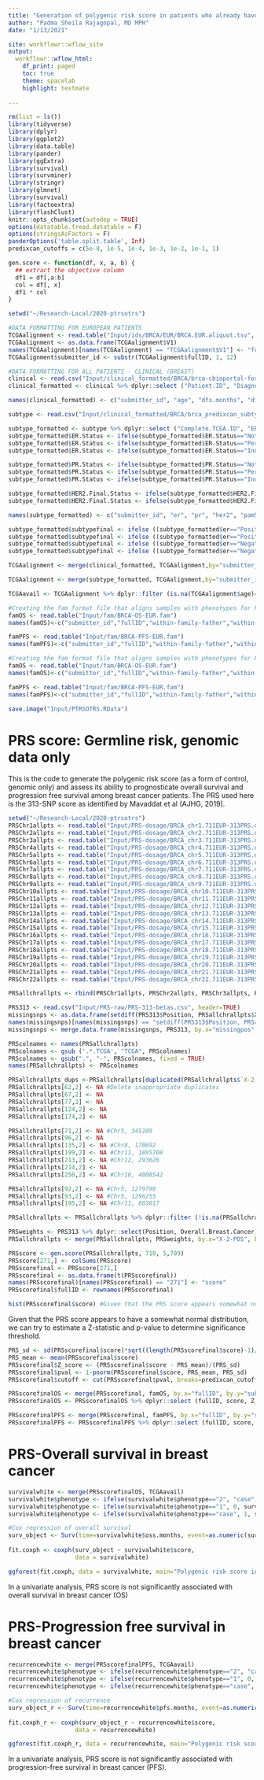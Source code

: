 ```yaml
---
title: "Generation of polygenic risk score in patients who already have breast cancer"
author: "Padma Sheila Rajagopal, MD MPH"
date: "1/13/2021"

site: workflowr::wflow_site
output:
  workflowr::wflow_html:
    df_print: paged
    toc: true
    theme: spacelab
    highlight: textmate
    
---
```

```r
rm(list = ls())
library(tidyverse)
library(dplyr)
library(ggplot2)
library(data.table)
library(pander)
library(ggExtra)
library(survival)
library(survminer)
library(stringr)
library(glmnet)
library(survival)
library(factoextra)
library(flashClust)
knitr::opts_chunk$set(autodep = TRUE)
options(datatable.fread.datatable = F)
options(stringsAsFactors = F)
panderOptions('table.split.table', Inf)
predixcan_cutoffs = c(5e-8, 1e-5, 1e-4, 1e-3, 1e-2, 1e-1, 1)

gen.score <- function(df, x, a, b) { 
  ## extract the objective column
  df1 = df[,a:b]
  col = df[, x]
  df1 * col
}

setwd("~/Research-Local/2020-ptrsotrs")

#DATA FORMATTING FOR EUROPEAN PATIENTS
TCGAalignment <- read.table("Input/ids/BRCA/EUR/BRCA.EUR.aliquot.tsv", sep="\t") #IDs of TCGA patients of European ancestry based on Jianmao's PCA
TCGAalignment <- as.data.frame(TCGAalignment$V1)
names(TCGAalignment)[names(TCGAalignment) == "TCGAalignment$V1"] <- "fullID"
TCGAalignment$submitter_id <- substr(TCGAalignment$fullID, 1, 12)

#DATA FORMATTING FOR ALL PATIENTS - CLINICAL (BREAST)
clinical <- read.csv("Input/clinical_formatted/BRCA/brca-cbioportal-formatted.csv", header=TRUE)
clinical_formatted <- clinical %>% dplyr::select ("Patient.ID", "Diagnosis.Age", "Disease.Free..Months.", "Disease.Free.Status", "Months.of.disease.specific.survival", "Disease.specific.Survival.status", "Fraction.Genome.Altered", "Overall.Survival..Months.", "Overall.Survival.Status", "American.Joint.Committee.on.Cancer.Metastasis.Stage.Code", "Neoplasm.Disease.Lymph.Node.Stage.American.Joint.Committee.on.Cancer.Code", "American.Joint.Committee.on.Cancer.Tumor.Stage.Code", "Progress.Free.Survival..Months.", "Progression.Free.Status")

names(clinical_formatted) <- c("submitter_id", "age", "dfs.months", "dfs.status", "dss.months", "dss.status", "genome", "oss.months", "oss.status", "AJCCM", "AJCCN", "AJCCT", "pfs.months", "pfs.status")

subtype <- read.csv("Input/clinical_formatted/BRCA/brca_predixcan_subtypes.694.csv", header=TRUE)

subtype_formatted <- subtype %>% dplyr::select ("Complete.TCGA.ID", "ER.Status", "PR.Status", "HER2.Final.Status", "PAM50.mRNA")
subtype_formatted$ER.Status <- ifelse(subtype_formatted$ER.Status=="Not Performed", NA, subtype_formatted$ER.Status)
subtype_formatted$ER.Status <- ifelse(subtype_formatted$ER.Status=="Performed but Not Available", NA, subtype_formatted$ER.Status)
subtype_formatted$ER.Status <- ifelse(subtype_formatted$ER.Status=="Indeterminate", NA, subtype_formatted$ER.Status)

subtype_formatted$PR.Status <- ifelse(subtype_formatted$PR.Status=="Not Performed", NA, subtype_formatted$PR.Status)
subtype_formatted$PR.Status <- ifelse(subtype_formatted$PR.Status=="Performed but Not Available", NA, subtype_formatted$PR.Status)
subtype_formatted$PR.Status <- ifelse(subtype_formatted$PR.Status=="Indeterminate", NA, subtype_formatted$PR.Status)

subtype_formatted$HER2.Final.Status <- ifelse(subtype_formatted$HER2.Final.Status=="Not Available", NA, subtype_formatted$HER2.Final.Status)
subtype_formatted$HER2.Final.Status <- ifelse(subtype_formatted$HER2.Final.Status=="Equivocal", NA, subtype_formatted$HER2.Final.Status)

names(subtype_formatted) <- c("submitter_id", "er", "pr", "her2", "pam50")

subtype_formatted$subtypefinal <- ifelse ((subtype_formatted$er=="Positive" | subtype_formatted$pr=="Positive") & subtype_formatted$her2=="Negative", "HR+", NA) #Characterizing the subtype variable
subtype_formatted$subtypefinal <- ifelse ((subtype_formatted$er=="Positive" | subtype_formatted$pr=="Positive") & subtype_formatted$her2=="Positive", "TPBC", subtype_formatted$subtypefinal) #Characterizing the subtype variable
subtype_formatted$subtypefinal <- ifelse ((subtype_formatted$er=="Negative" & subtype_formatted$pr=="Negative") & subtype_formatted$her2=="Negative", "TNBC", subtype_formatted$subtypefinal) #Characterizing the subtype variable
subtype_formatted$subtypefinal <- ifelse ((subtype_formatted$er=="Negative" & subtype_formatted$pr=="Negative") & subtype_formatted$her2=="Positive", "HER2+", subtype_formatted$subtypefinal) #Characterizing the subtype variable

TCGAalignment <- merge(clinical_formatted, TCGAalignment,by="submitter_id", all.y=TRUE) #Confirmation that all TCGA data matches each other (all BRCA IDs have clinical information)

TCGAalignment <- merge(subtype_formatted, TCGAalignment,by="submitter_id", all.y=TRUE) #Confirmation that all TCGA data matches each other (all BRCA IDs have clinical information)

TCGAavail <- TCGAalignment %>% dplyr::filter (is.na(TCGAalignment$age)==FALSE)

#Creating the fam format file that aligns samples with phenotypes for PLINK
famOS <- read.table("Input/fam/BRCA-OS-EUR.fam")
names(famOS)<-c("submitter_id","fullID","within-family-father","within-family-mother","sex","phenotype")

famPFS <- read.table("Input/fam/BRCA-PFS-EUR.fam")
names(famPFS)<-c("submitter_id","fullID","within-family-father","within-family-mother","sex","phenotype")

#Creating the fam format file that aligns samples with phenotypes for PLINK
famOS <- read.table("Input/fam/BRCA-OS-EUR.fam")
names(famOS)<-c("submitter_id","fullID","within-family-father","within-family-mother","sex","phenotype")

famPFS <- read.table("Input/fam/BRCA-PFS-EUR.fam")
names(famPFS)<-c("submitter_id","fullID","within-family-father","within-family-mother","sex","phenotype")

save.image("Input/PTRSOTRS.RData")
```
# PRS score: Germline risk, genomic data only
This is the code to generate the polygenic risk score (as a form of control, genomic only) and assess its ability to prognosticate overall survival and progression free survival among breast cancer patients. The PRS used here is the 313-SNP score as identified by Mavaddat et al (AJHG, 2019).
```r
setwd("~/Research-Local/2020-ptrsotrs")
PRSChr1allpts <- read.table("Input/PRS-dosage/BRCA_chr1.711EUR-313PRS.dosages.tsv", sep="\t", header=TRUE)
PRSChr2allpts <- read.table("Input/PRS-dosage/BRCA_chr2.711EUR-313PRS.dosages.tsv", sep="\t", header=TRUE)
PRSChr3allpts <- read.table("Input/PRS-dosage/BRCA_chr3.711EUR-313PRS.dosages.tsv", sep="\t", header=TRUE)
PRSChr4allpts <- read.table("Input/PRS-dosage/BRCA_chr4.711EUR-313PRS.dosages.tsv", sep="\t", header=TRUE)
PRSChr5allpts <- read.table("Input/PRS-dosage/BRCA_chr5.711EUR-313PRS.dosages.tsv", sep="\t", header=TRUE)
PRSChr6allpts <- read.table("Input/PRS-dosage/BRCA_chr6.711EUR-313PRS.dosages.tsv", sep="\t", header=TRUE)
PRSChr7allpts <- read.table("Input/PRS-dosage/BRCA_chr7.711EUR-313PRS.dosages.tsv", sep="\t", header=TRUE)
PRSChr8allpts <- read.table("Input/PRS-dosage/BRCA_chr8.711EUR-313PRS.dosages.tsv", sep="\t", header=TRUE)
PRSChr9allpts <- read.table("Input/PRS-dosage/BRCA_chr9.711EUR-313PRS.dosages.tsv", sep="\t", header=TRUE)
PRSChr10allpts <- read.table("Input/PRS-dosage/BRCA_chr10.711EUR-313PRS.dosages.tsv", sep="\t", header=TRUE)
PRSChr11allpts <- read.table("Input/PRS-dosage/BRCA_chr11.711EUR-313PRS.dosages.tsv", sep="\t", header=TRUE)
PRSChr12allpts <- read.table("Input/PRS-dosage/BRCA_chr12.711EUR-313PRS.dosages.tsv", sep="\t", header=TRUE)
PRSChr13allpts <- read.table("Input/PRS-dosage/BRCA_chr13.711EUR-313PRS.dosages.tsv", sep="\t", header=TRUE)
PRSChr14allpts <- read.table("Input/PRS-dosage/BRCA_chr14.711EUR-313PRS.dosages.tsv", sep="\t", header=TRUE)
PRSChr15allpts <- read.table("Input/PRS-dosage/BRCA_chr15.711EUR-313PRS.dosages.tsv", sep="\t", header=TRUE)
PRSChr16allpts <- read.table("Input/PRS-dosage/BRCA_chr16.711EUR-313PRS.dosages.tsv", sep="\t", header=TRUE)
PRSChr17allpts <- read.table("Input/PRS-dosage/BRCA_chr17.711EUR-313PRS.dosages.tsv", sep="\t", header=TRUE)
PRSChr18allpts <- read.table("Input/PRS-dosage/BRCA_chr18.711EUR-313PRS.dosages.tsv", sep="\t", header=TRUE)
PRSChr19allpts <- read.table("Input/PRS-dosage/BRCA_chr19.711EUR-313PRS.dosages.tsv", sep="\t", header=TRUE)
PRSChr20allpts <- read.table("Input/PRS-dosage/BRCA_chr20.711EUR-313PRS.dosages.tsv", sep="\t", header=TRUE)
PRSChr21allpts <- read.table("Input/PRS-dosage/BRCA_chr21.711EUR-313PRS.dosages.tsv", sep="\t", header=TRUE)
PRSChr22allpts <- read.table("Input/PRS-dosage/BRCA_chr22.711EUR-313PRS.dosages.tsv", sep="\t", header=TRUE)

PRSallchrallpts <- rbind(PRSChr1allpts, PRSChr2allpts, PRSChr3allpts, PRSChr4allpts, PRSChr5allpts, PRSChr6allpts, PRSChr7allpts, PRSChr8allpts, PRSChr9allpts, PRSChr10allpts, PRSChr11allpts, PRSChr12allpts, PRSChr13allpts, PRSChr14allpts, PRSChr15allpts, PRSChr16allpts, PRSChr17allpts, PRSChr18allpts, PRSChr19allpts, PRSChr20allpts, PRSChr21allpts, PRSChr22allpts) 

PRS313 <- read.csv("Input/PRS-raw/PRS-313-betas.csv", header=TRUE)
missingsnps <- as.data.frame(setdiff(PRS313$Position, PRSallchrallpts$X.2.POS))
names(missingsnps)[names(missingsnps) == "setdiff(PRS313$Position, PRSallchrallpts$X.2.POS)"] <- "missingpos"
missingsnps <- merge.data.frame(missingsnps, PRS313, by.x="missingpos", by.y="Position")

PRScolnames <- names(PRSallchrallpts)
PRScolnames <- gsub ('.*.TCGA', "TCGA", PRScolnames)
PRScolnames <- gsub(".", "-", PRScolnames, fixed = TRUE)
names(PRSallchrallpts) <- PRScolnames

PRSallchrallpts_dups <-PRSallchrallpts[duplicated(PRSallchrallpts$`X-2-POS`)|duplicated(PRSallchrallpts$`X-2-POS`, fromLast=TRUE),]
PRSallchrallpts[62,2] <- NA #Delete inappropriate duplicates
PRSallchrallpts[67,2] <- NA
PRSallchrallpts[77,2] <- NA
PRSallchrallpts[124,2] <- NA
PRSallchrallpts[174,2] <- NA

PRSallchrallpts[71,2] <- NA #Chr5, 345109
PRSallchrallpts[96,2] <- NA
PRSallchrallpts[135,2] <- NA #Chr8, 170692
PRSallchrallpts[199,2] <- NA #Chr11, 1895708
PRSallchrallpts[213,2] <- NA #Chr12, 293626
PRSallchrallpts[214,2] <- NA 
PRSallchrallpts[250,2] <- NA #Chr16, 4008542

PRSallchrallpts[92,2] <- NA #Chr5, 1279790
PRSallchrallpts[93,2] <- NA #Chr5, 1296255
PRSallchrallpts[195,2] <- NA #Chr11, 803017

PRSallchrallpts <- PRSallchrallpts %>% dplyr::filter (!is.na(PRSallchrallpts$`X-2-POS`))

PRSweights <- PRS313 %>% dplyr::select(Position, Overall.Breast.Cancer)
PRSallchrallpts <- merge(PRSallchrallpts, PRSweights, by.x="X-2-POS", by.y="Position")

PRSscore <- gen.score(PRSallchrallpts, 710, 5,709)
PRSscore[271,] <- colSums(PRSscore)
PRSscorefinal <- PRSscore[271,]
PRSscorefinal <- as.data.frame(t(PRSscorefinal))
names(PRSscorefinal)[names(PRSscorefinal) == "271"] <- "score"
PRSscorefinal$fullID <- rownames(PRSscorefinal)

hist(PRSscorefinal$score) #Given that the PRS score appears somewhat normally distributed in this population, we can try to estimate a Z-statistic and p-value
```

Given that the PRS score appears to have a somewhat normal distribution, we can try to estimate a Z-statistic and p-value to determine significance threshold.

```r
PRS_sd <- sd(PRSscorefinal$score)*sqrt((length(PRSscorefinal$score)-1)/(length(PRSscorefinal$score)))
PRS_mean <- mean(PRSscorefinal$score)
PRSscorefinal$Z_score <- (PRSscorefinal$score - PRS_mean)/(PRS_sd)
PRSscorefinal$pval <- 1-pnorm(PRSscorefinal$score, PRS_mean, PRS_sd)
PRSscorefinal$cutoff <- cut(PRSscorefinal$pval, breaks=predixcan_cutoffs, include.lowest = TRUE)

PRSscorefinalOS <- merge(PRSscorefinal, famOS, by.x="fullID", by.y="submitter_id")
PRSscorefinalOS <- PRSscorefinalOS %>% dplyr::select (fullID, score, Z_score, pval, cutoff, phenotype)

PRSscorefinalPFS <- merge(PRSscorefinal, famPFS, by.x="fullID", by.y="submitter_id")
PRSscorefinalPFS <- PRSscorefinalPFS %>% dplyr::select (fullID, score, Z_score, pval, cutoff, phenotype)
```

# PRS-Overall survival in breast cancer 
```r
survivalwhite <- merge(PRSscorefinalOS, TCGAavail)
survivalwhite$phenotype <- ifelse(survivalwhite$phenotype=="2", "case", survivalwhite$phenotype)
survivalwhite$phenotype <- ifelse(survivalwhite$phenotype=="1", 0, survivalwhite$phenotype)
survivalwhite$phenotype <- ifelse(survivalwhite$phenotype=="case", 1, survivalwhite$phenotype)

#Cox regression of overall survival
surv_object <- Surv(time=survivalwhite$oss.months, event=as.numeric(survivalwhite$phenotype))
     
fit.coxph <- coxph(surv_object ~ survivalwhite$score,
                   data = survivalwhite)

ggforest(fit.coxph, data = survivalwhite, main="Polygenic risk score in overall survival in European ancestry patients")
```

In a univariate analysis, PRS score is not significantly associated with overall survival in breast cancer (OS)

# PRS-Progression free survival in breast cancer
```r
recurrencewhite <- merge(PRSscorefinalPFS, TCGAavail)
recurrencewhite$phenotype <- ifelse(recurrencewhite$phenotype=="2", "case", recurrencewhite$phenotype)
recurrencewhite$phenotype <- ifelse(recurrencewhite$phenotype=="1", 0, recurrencewhite$phenotype)
recurrencewhite$phenotype <- ifelse(recurrencewhite$phenotype=="case", 1, recurrencewhite$phenotype)

#Cox regression of recurrence
surv_object_r <- Surv(time=recurrencewhite$pfs.months, event=as.numeric(recurrencewhite$phenotype))
     
fit.coxph_r <- coxph(surv_object_r ~ recurrencewhite$score,
                   data = recurrencewhite)

ggforest(fit.coxph_r, data = recurrencewhite, main="Polygenic risk score in progression-free survival in European ancestry patients")
```

In a univariate analysis, PRS score is not significantly associated with progression-free survival in breast cancer (PFS). 